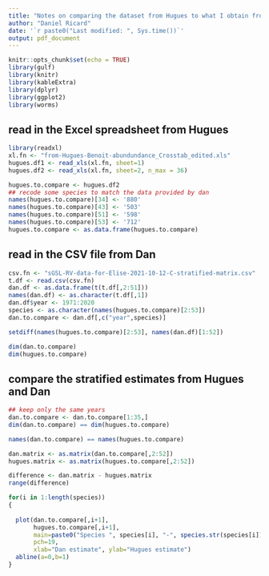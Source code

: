 ```yaml
---
title: "Notes on comparing the dataset from Hugues to what I obtain from the RV database"
author: "Daniel Ricard"
date: '`r paste0("Last modified: ", Sys.time())`'
output: pdf_document
---
```


```r
knitr::opts_chunk$set(echo = TRUE)
library(gulf)
library(knitr)
library(kableExtra)
library(dplyr)
library(ggplot2)
library(worms)
```

## read in the Excel spreadsheet from Hugues

```r
library(readxl)
xl.fn <- "from-Hugues-Benoit-abundundance_Crosstab_edited.xls"
hugues.df1 <- read_xls(xl.fn, sheet=1)
hugues.df2 <- read_xls(xl.fn, sheet=2, n_max = 36)

hugues.to.compare <- hugues.df2
## recode some species to match the data provided by dan
names(hugues.to.compare)[34] <- '880'
names(hugues.to.compare)[43] <- '503'
names(hugues.to.compare)[51] <- '598'
names(hugues.to.compare)[53] <- '712'
hugues.to.compare <- as.data.frame(hugues.to.compare)
```

## read in the CSV file from Dan
```r
csv.fn <- "sGSL-RV-data-for-Elise-2021-10-12-C-stratified-matrix.csv"
t.df <- read.csv(csv.fn)
dan.df <- as.data.frame(t(t.df[,2:51]))
names(dan.df) <- as.character(t.df[,1])
dan.df$year <- 1971:2020
species <- as.character(names(hugues.to.compare)[2:53])
dan.to.compare <- dan.df[,c("year",species)]

setdiff(names(hugues.to.compare)[2:53], names(dan.df)[1:52])

dim(dan.to.compare)
dim(hugues.to.compare)
```

## compare the stratified estimates from Hugues and Dan

```r
## keep only the same years
dan.to.compare <- dan.to.compare[1:35,]
dim(dan.to.compare) == dim(hugues.to.compare)

names(dan.to.compare) == names(hugues.to.compare)

dan.matrix <- as.matrix(dan.to.compare[,2:52]) 
hugues.matrix <- as.matrix(hugues.to.compare[,2:52])

difference <- dan.matrix - hugues.matrix
range(difference)

for(i in 1:length(species))
{
  
  plot(dan.to.compare[,i+1],
       hugues.to.compare[,i+1],
       main=paste0("Species ", species[i], "-", species.str(species[i])), 
       pch=19,
       xlab="Dan estimate", ylab="Hugues estimate")
  abline(a=0,b=1)
}

```
